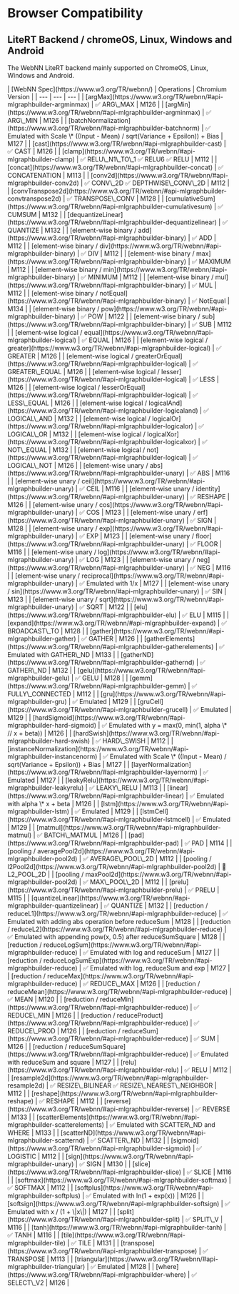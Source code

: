 
<div className="mdx-table">

# Browser Compatibility


## LiteRT Backend / chromeOS, Linux, Windows and Android

The WebNN LiteRT backend mainly supported on ChromeOS, Linux, Windows and Android.

<div class="table">
| [WebNN Spec](https://www.w3.org/TR/webnn/) | Operations | Chromium Version |
| --- | --- | --- | 
| [argMax](https://www.w3.org/TR/webnn/#api-mlgraphbuilder-argminmax) | ✅ ARG\_MAX | M126 |
| [argMin](https://www.w3.org/TR/webnn/#api-mlgraphbuilder-argminmax) | ✅ ARG\_MIN | M126 | 
| [batchNormalization](https://www.w3.org/TR/webnn/#api-mlgraphbuilder-batchnorm) | ✅ Emulated with Scale \* ((Input - Mean) / sqrt(Variance + Epsilon)) + Bias | M127 |
| [cast](https://www.w3.org/TR/webnn/#api-mlgraphbuilder-cast) | ✅ CAST | M126 | 
| [clamp](https://www.w3.org/TR/webnn/#api-mlgraphbuilder-clamp) | ✅ RELU\_N1\_TO\_1 ✅ RELU6 ✅ RELU | M112 | 
| [concat](https://www.w3.org/TR/webnn/#api-mlgraphbuilder-concat) | ✅ CONCATENATION | M113 | 
| [conv2d](https://www.w3.org/TR/webnn/#api-mlgraphbuilder-conv2d) | ✅ CONV\_2D ✅ DEPTHWISE\_CONV\_2D | M112 | 
| [convTranspose2d](https://www.w3.org/TR/webnn/#api-mlgraphbuilder-convtranspose2d) | ✅ TRANSPOSE\_CONV | M128 | 
| [cumulativeSum](https://www.w3.org/TR/webnn/#api-mlgraphbuilder-cumulativesum) | ✅ CUMSUM | M132 |
| [dequantizeLinear](https://www.w3.org/TR/webnn/#api-mlgraphbuilder-dequantizelinear) | ✅ QUANTIZE | M132 | 
| [element-wise binary / add](https://www.w3.org/TR/webnn/#api-mlgraphbuilder-binary) | ✅ ADD | M112 | 
| [element-wise binary / div](https://www.w3.org/TR/webnn/#api-mlgraphbuilder-binary) | ✅ DIV | M112 | 
| [element-wise binary / max](https://www.w3.org/TR/webnn/#api-mlgraphbuilder-binary) | ✅ MAXIMUM | M112 |
| [element-wise binary / min](https://www.w3.org/TR/webnn/#api-mlgraphbuilder-binary) | ✅ MINIMUM | M112 | 
| [element-wise binary / mul](https://www.w3.org/TR/webnn/#api-mlgraphbuilder-binary) | ✅ MUL | M112 | 
| [element-wise binary / notEqual](https://www.w3.org/TR/webnn/#api-mlgraphbuilder-binary) | ✅ NotEqual | M134 | 
| [element-wise binary / pow](https://www.w3.org/TR/webnn/#api-mlgraphbuilder-binary) | ✅ POW | M122 | 
| [element-wise binary / sub](https://www.w3.org/TR/webnn/#api-mlgraphbuilder-binary) | ✅ SUB | M112 | 
| [element-wise logical / equal](https://www.w3.org/TR/webnn/#api-mlgraphbuilder-logical) | ✅ EQUAL | M126 | 
| [element-wise logical / greater](https://www.w3.org/TR/webnn/#api-mlgraphbuilder-logical) | ✅ GREATER | M126 | 
| [element-wise logical / greaterOrEqual](https://www.w3.org/TR/webnn/#api-mlgraphbuilder-logical) | ✅ GREATER\_EQUAL | M126 | 
| [element-wise logical / lesser](https://www.w3.org/TR/webnn/#api-mlgraphbuilder-logical) | ✅ LESS | M126 |
| [element-wise logical / lesserOrEqual](https://www.w3.org/TR/webnn/#api-mlgraphbuilder-logical) | ✅ LESS\_EQUAL | M126 |
| [element-wise logical / logicalAnd](https://www.w3.org/TR/webnn/#api-mlgraphbuilder-logicaland) | ✅ LOGICAL\_AND | M132 | 
| [element-wise logical / logicalOr](https://www.w3.org/TR/webnn/#api-mlgraphbuilder-logicalor) | ✅ LOGICAL\_OR | M132 | 
| [element-wise logical / logicalXor](https://www.w3.org/TR/webnn/#api-mlgraphbuilder-logicalxor) | ✅ NOT\_EQUAL | M132 | 
| [element-wise logical / not](https://www.w3.org/TR/webnn/#api-mlgraphbuilder-logical) | ✅ LOGICAL\_NOT | M126 | 
| [element-wise unary / abs](https://www.w3.org/TR/webnn/#api-mlgraphbuilder-unary) | ✅ ABS | M116 | 
| [element-wise unary / ceil](https://www.w3.org/TR/webnn/#api-mlgraphbuilder-unary) | ✅ CEIL | M116 | 
| [element-wise unary / identity](https://www.w3.org/TR/webnn/#api-mlgraphbuilder-unary) | ✅ RESHAPE | M126 |
| [element-wise unary / cos](https://www.w3.org/TR/webnn/#api-mlgraphbuilder-unary) | ✅ COS | M123 | 
| [element-wise unary / erf](https://www.w3.org/TR/webnn/#api-mlgraphbuilder-unary) | ✅ SIGN | M128 | 
| [element-wise unary / exp](https://www.w3.org/TR/webnn/#api-mlgraphbuilder-unary) | ✅ EXP | M123 | 
| [element-wise unary / floor](https://www.w3.org/TR/webnn/#api-mlgraphbuilder-unary) | ✅ FLOOR | M116 | 
| [element-wise unary / log](https://www.w3.org/TR/webnn/#api-mlgraphbuilder-unary) | ✅ LOG | M123 | 
| [element-wise unary / neg](https://www.w3.org/TR/webnn/#api-mlgraphbuilder-unary) | ✅ NEG | M116 | 
| [element-wise unary / reciprocal](https://www.w3.org/TR/webnn/#api-mlgraphbuilder-unary) | ✅ Emulated with 1/x | M127 | 
| [element-wise unary / sin](https://www.w3.org/TR/webnn/#api-mlgraphbuilder-unary) | ✅ SIN | M123 |
| [element-wise unary / sqrt](https://www.w3.org/TR/webnn/#api-mlgraphbuilder-unary) | ✅ SQRT | M122 | 
| [elu](https://www.w3.org/TR/webnn/#api-mlgraphbuilder-elu) | ✅ ELU | M115 | 
| [expand](https://www.w3.org/TR/webnn/#api-mlgraphbuilder-expand) | ✅ BROADCAST\_TO | M128 | 
| [gather](https://www.w3.org/TR/webnn/#api-mlgraphbuilder-gather) | ✅ GATHER | M126 | 
| [gatherElements](https://www.w3.org/TR/webnn/#api-mlgraphbuilder-gatherelements) | ✅ Emulated with GATHER\_ND | M133 | 
| [gatherND](https://www.w3.org/TR/webnn/#api-mlgraphbuilder-gathernd) | ✅ GATHER\_ND | M132 | 
| [gelu](https://www.w3.org/TR/webnn/#api-mlgraphbuilder-gelu) | ✅ GELU | M128 | 
| [gemm](https://www.w3.org/TR/webnn/#api-mlgraphbuilder-gemm) | ✅ FULLY\_CONNECTED | M112 | 
| [gru](https://www.w3.org/TR/webnn/#api-mlgraphbuilder-gru) | ✅ Emulated | M129 | 
| [gruCell](https://www.w3.org/TR/webnn/#api-mlgraphbuilder-grucell) | ✅ Emulated | M129 | 
| [hardSigmoid](https://www.w3.org/TR/webnn/#api-mlgraphbuilder-hard-sigmoid) | ✅ Emulated with y = max(0, min(1, alpha \* // x + beta)) | M126 | 
| [hardSwish](https://www.w3.org/TR/webnn/#api-mlgraphbuilder-hard-swish) | ✅ HARD\_SWISH | M112 | 
| [instanceNormalization](https://www.w3.org/TR/webnn/#api-mlgraphbuilder-instancenorm) | ✅ Emulated with Scale \* ((Input - Mean) / sqrt(Variance + Epsilon)) + Bias | M127 | 
| [layerNormalization](https://www.w3.org/TR/webnn/#api-mlgraphbuilder-layernorm) | ✅ Emulated | M127 | 
| [leakyRelu](https://www.w3.org/TR/webnn/#api-mlgraphbuilder-leakyrelu) | ✅ LEAKY\_RELU | M113 | 
| [linear](https://www.w3.org/TR/webnn/#api-mlgraphbuilder-linear) | ✅ Emulated with alpha \* x + beta | M126 | 
| [lstm](https://www.w3.org/TR/webnn/#api-mlgraphbuilder-lstm) | ✅ Emulated | M129 | 
| [lstmCell](https://www.w3.org/TR/webnn/#api-mlgraphbuilder-lstmcell) | ✅ Emulated | M129 | 
| [matmul](https://www.w3.org/TR/webnn/#api-mlgraphbuilder-matmul) | ✅ BATCH\_MATMUL | M126 | 
| [pad](https://www.w3.org/TR/webnn/#api-mlgraphbuilder-pad) | ✅ PAD | M114 | 
| [pooling / averagePool2d](https://www.w3.org/TR/webnn/#api-mlgraphbuilder-pool2d) | ✅ AVERAGE\_POOL\_2D | M112 | 
| [pooling / l2Pool2d](https://www.w3.org/TR/webnn/#api-mlgraphbuilder-pool2d) | 🚀 L2_POOL_2D |
| [pooling / maxPool2d](https://www.w3.org/TR/webnn/#api-mlgraphbuilder-pool2d) | ✅ MAX\_POOL\_2D | M112 | 
| [prelu](https://www.w3.org/TR/webnn/#api-mlgraphbuilder-prelu) | ✅ PRELU | M115 | 
| [quantizeLinear](https://www.w3.org/TR/webnn/#api-mlgraphbuilder-quantizelinear) | ✅ QUANTIZE | M132 |
| [reduction / reduceL1](https://www.w3.org/TR/webnn/#api-mlgraphbuilder-reduce) | ✅ Emulated with adding abs operation before reduceSum | M128 |
| [reduction / reduceL2](https://www.w3.org/TR/webnn/#api-mlgraphbuilder-reduce) | ✅ Emulated with appending pow(x, 0.5) after reduceSumSquare | M128 | 
| [reduction / reduceLogSum](https://www.w3.org/TR/webnn/#api-mlgraphbuilder-reduce) | ✅ Emulated with log and reduceSum | M127 |
| [reduction / reduceLogSumExp](https://www.w3.org/TR/webnn/#api-mlgraphbuilder-reduce) | ✅ Emulated with log, reduceSum and exp | M127 | 
| [reduction / reduceMax](https://www.w3.org/TR/webnn/#api-mlgraphbuilder-reduce) | ✅ REDUCE\_MAX | M126 | 
| [reduction / reduceMean](https://www.w3.org/TR/webnn/#api-mlgraphbuilder-reduce) | ✅ MEAN | M120 | 
| [reduction / reduceMin](https://www.w3.org/TR/webnn/#api-mlgraphbuilder-reduce) | ✅ REDUCE\_MIN | M126 | 
| [reduction / reduceProduct](https://www.w3.org/TR/webnn/#api-mlgraphbuilder-reduce) | ✅ REDUCE\_PROD | M126 | 
| [reduction / reduceSum](https://www.w3.org/TR/webnn/#api-mlgraphbuilder-reduce) | ✅ SUM | M126 |
| [reduction / reduceSumSquare](https://www.w3.org/TR/webnn/#api-mlgraphbuilder-reduce) | ✅ Emulated with reduceSum and square | M127 | 
| [relu](https://www.w3.org/TR/webnn/#api-mlgraphbuilder-relu) | ✅ RELU | M112 | 
| [resample2d](https://www.w3.org/TR/webnn/#api-mlgraphbuilder-resample2d) | ✅ RESIZE\_BILINEAR ✅ RESIZE\_NEAREST\_NEIGHBOR | M112 |
| [reshape](https://www.w3.org/TR/webnn/#api-mlgraphbuilder-reshape) | ✅ RESHAPE | M112 | 
| [reverse](https://www.w3.org/TR/webnn/#api-mlgraphbuilder-reverse) | ✅ REVERSE | M133 |
| [scatterElements](https://www.w3.org/TR/webnn/#api-mlgraphbuilder-scatterelements) | ✅ Emulated with SCATTER\_ND and WHERE | M133 |
| [scatterND](https://www.w3.org/TR/webnn/#api-mlgraphbuilder-scatternd) | ✅ SCATTER\_ND | M132 | 
| [sigmoid](https://www.w3.org/TR/webnn/#api-mlgraphbuilder-sigmoid) | ✅ LOGISTIC | M112 | 
| [sign](https://www.w3.org/TR/webnn/#api-mlgraphbuilder-unary) | ✅ SIGN | M130 | 
| [slice](https://www.w3.org/TR/webnn/#api-mlgraphbuilder-slice) | ✅ SLICE | M116 | 
| [softmax](https://www.w3.org/TR/webnn/#api-mlgraphbuilder-softmax) | ✅ SOFTMAX | M112 |
| [softplus](https://www.w3.org/TR/webnn/#api-mlgraphbuilder-softplus) | ✅ Emulated with ln(1 + exp(x)) | M126 | 
| [softsign](https://www.w3.org/TR/webnn/#api-mlgraphbuilder-softsign) | ✅ Emulated with x / (1 + \|x\|) | M127 | 
| [split](https://www.w3.org/TR/webnn/#api-mlgraphbuilder-split) | ✅ SPLIT\_V | M116 | 
| [tanh](https://www.w3.org/TR/webnn/#api-mlgraphbuilder-tanh) | ✅ TANH | M116 | 
| [tile](https://www.w3.org/TR/webnn/#api-mlgraphbuilder-tile) | ✅ TILE | M131 | 
| [transpose](https://www.w3.org/TR/webnn/#api-mlgraphbuilder-transpose) | ✅ TRANSPOSE | M113 | 
| [triangular](https://www.w3.org/TR/webnn/#api-mlgraphbuilder-triangular) | ✅ Emulated | M128 | 
| [where](https://www.w3.org/TR/webnn/#api-mlgraphbuilder-where) | ✅ SELECT\_V2 | M126 | 
</div>


</div>
